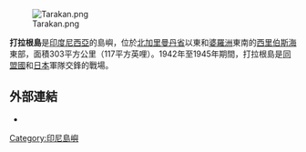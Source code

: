 [[File:Tarakan.png|thumb]]

'''打拉根島'''是[[印度尼西亞|印度尼西亞]]的島嶼，位於[[北加里曼丹省|北加里曼丹省]]以東和[[婆羅洲|婆羅洲]]東南的[[西里伯斯海|西里伯斯海]]東部，面積303平方公里（117平方英哩）。1942年至1945年期間，打拉根島是[[同盟國_(第二次世界大戰)|同盟國]]和[[日本|日本]]軍隊交鋒的戰場。

== 外部連結 ==
* {{cite web|url=http://www.multimap.com/map/browse.cgi?scale=500000&lon=117.566667&lat=3.35&icon=x|title=Map of Tarakan island|publisher=Multimap.com|accessdate=2006-03-11|archive-date=2012-04-14|archive-url=https://www.webcitation.org/66vQOfsF7?url=http://www.bing.com/maps/?lvl=10|dead-url=no}}

{{coord|3|21|0|N|117|34|0|E|display=title}}
{{Indonesia-stub}}

[[Category:印尼島嶼|Category:印尼島嶼]]